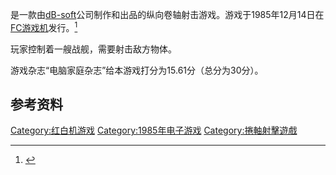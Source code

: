 {{refimprove|time=2015-07-10T12:57:41+00:00}}

{{NoteTA
| G1=Games
}}

{{vgname|头脑战舰|ja=頭脳戦艦ガル}}是一款由[[dB-soft|dB-soft]]公司制作和出品的纵向卷轴射击游戏。游戏于1985年12月14日在[[FC游戏机|FC游戏机]]发行。<ref name="gamefaqs">{{cite web| url = http://www.gamefaqs.com/nes/578264-zunou-senkan-galg/data| title = Release information| publisher = [[GameFAQs|GameFAQs]]| date = | accessdate = 2015-07-10| archive-date = 2015-10-16| archive-url = https://web.archive.org/web/20151016144526/http://www.gamefaqs.com/nes/578264-zunou-senkan-galg/data| dead-url = no}}</ref>

玩家控制着一艘战舰，需要射击敌方物体。

游戏杂志“电脑家庭杂志”给本游戏打分为15.61分（总分为30分）。

== 参考资料 ==
{{Reflist}}

{{DEFAULTSORT:Zunou Senkan Glag}}
[[Category:红白机游戏|Category:红白机游戏]]
[[Category:1985年电子游戏|Category:1985年电子游戏]]
[[Category:捲軸射擊遊戲|Category:捲軸射擊遊戲]]

{{shooter-videogame-stub}}